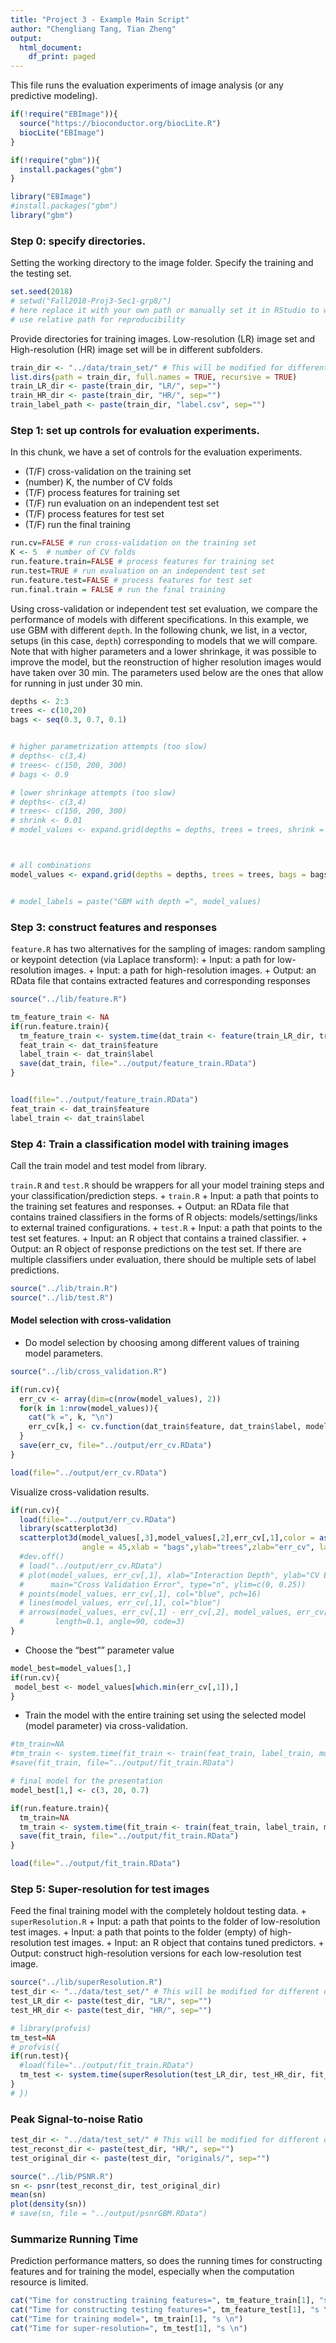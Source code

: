 ```yaml
---
title: "Project 3 - Example Main Script"
author: "Chengliang Tang, Tian Zheng"
output:
  html_document:
    df_print: paged
---
```



This file runs the evaluation experiments of image analysis (or any predictive modeling).

```r
if(!require("EBImage")){
  source("https://bioconductor.org/biocLite.R")
  biocLite("EBImage")
}

if(!require("gbm")){
  install.packages("gbm")
}

library("EBImage")
#install.packages("gbm")
library("gbm")
```


### Step 0: specify directories.

Setting the working directory to the image folder. Specify the training and the testing set. 

```r
set.seed(2018)
# setwd("Fall2018-Proj3-Sec1-grp8/") 
# here replace it with your own path or manually set it in RStudio to where this rmd file is located. 
# use relative path for reproducibility
```

Provide directories for training images. Low-resolution (LR) image set and High-resolution (HR) image set will be in different subfolders. 
```r

train_dir <- "../data/train_set/" # This will be modified for different data sets.
list.dirs(path = train_dir, full.names = TRUE, recursive = TRUE)
train_LR_dir <- paste(train_dir, "LR/", sep="")
train_HR_dir <- paste(train_dir, "HR/", sep="")
train_label_path <- paste(train_dir, "label.csv", sep="") 
```

### Step 1: set up controls for evaluation experiments.

In this chunk, we have a set of controls for the evaluation experiments. 

+ (T/F) cross-validation on the training set
+ (number) K, the number of CV folds
+ (T/F) process features for training set
+ (T/F) run evaluation on an independent test set
+ (T/F) process features for test set
+ (T/F) run the final training

```r
run.cv=FALSE # run cross-validation on the training set
K <- 5  # number of CV folds
run.feature.train=FALSE # process features for training set
run.test=TRUE # run evaluation on an independent test set
run.feature.test=FALSE # process features for test set
run.final.train = FALSE # run the final training
```

Using cross-validation or independent test set evaluation, we compare the performance of models with different specifications. In this example, we use GBM with different `depth`. In the following chunk, we list, in a vector, setups (in this case, `depth`) corresponding to models that we will compare. Note that with higher parameters and a lower shrinkage, it was possible to improve the model, but the reonstruction of higher resolution images would have taken over 30 min. The parameters used below are the ones that allow for running in just under 30 min.

```r
depths <- 2:3
trees <- c(10,20)
bags <- seq(0.3, 0.7, 0.1)


# higher parametrization attempts (too slow)
# depths<- c(3,4)
# trees<- c(150, 200, 300)
# bags <- 0.9

# lower shrinkage attempts (too slow)
# depths<- c(3,4)
# trees<- c(150, 200, 300)
# shrink <- 0.01
# model_values <- expand.grid(depths = depths, trees = trees, shrink = shrink)



# all combinations
model_values <- expand.grid(depths = depths, trees = trees, bags = bags)


# model_labels = paste("GBM with depth =", model_values)

```


### Step 3: construct features and responses

`feature.R` has two alternatives for the sampling of images: random sampling or keypoint detection (via Laplace transform):
+ Input: a path for low-resolution images.
+ Input: a path for high-resolution images.
+ Output: an RData file that contains extracted features and corresponding responses

```r
source("../lib/feature.R")

tm_feature_train <- NA
if(run.feature.train){
  tm_feature_train <- system.time(dat_train <- feature(train_LR_dir, train_HR_dir))
  feat_train <- dat_train$feature
  label_train <- dat_train$label
  save(dat_train, file="../output/feature_train.RData")
}


load(file="../output/feature_train.RData")
feat_train <- dat_train$feature
label_train <- dat_train$label

```


### Step 4: Train a classification model with training images
Call the train model and test model from library. 

`train.R` and `test.R` should be wrappers for all your model training steps and your classification/prediction steps. 
+ `train.R`
  + Input: a path that points to the training set features and responses.
  + Output: an RData file that contains trained classifiers in the forms of R objects: models/settings/links to external trained configurations.
+ `test.R`
  + Input: a path that points to the test set features.
  + Input: an R object that contains a trained classifier.
  + Output: an R object of response predictions on the test set. If there are multiple classifiers under evaluation, there should be multiple sets of label predictions. 
```r
source("../lib/train.R")
source("../lib/test.R")
```


#### Model selection with cross-validation
* Do model selection by choosing among different values of training model parameters. 
```r
source("../lib/cross_validation.R")

if(run.cv){
  err_cv <- array(dim=c(nrow(model_values), 2))
  for(k in 1:nrow(model_values)){
    cat("k =", k, "\n")
    err_cv[k,] <- cv.function(dat_train$feature, dat_train$label, model_values[k,], K)
  }
  save(err_cv, file="../output/err_cv.RData")
}

load(file="../output/err_cv.RData")

```

Visualize cross-validation results. 
```r
if(run.cv){
  load(file="../output/err_cv.RData")
  library(scatterplot3d)
  scatterplot3d(model_values[,3],model_values[,2],err_cv[,1],color = as.factor(model_values[,1]),
                angle = 45,xlab = "bags",ylab="trees",zlab="err_cv", lab.z = 2)
  #dev.off()
  # load("../output/err_cv.RData")
  # plot(model_values, err_cv[,1], xlab="Interaction Depth", ylab="CV Error",
  #      main="Cross Validation Error", type="n", ylim=c(0, 0.25))
  # points(model_values, err_cv[,1], col="blue", pch=16)
  # lines(model_values, err_cv[,1], col="blue")
  # arrows(model_values, err_cv[,1] - err_cv[,2], model_values, err_cv[,1] + err_cv[,2], 
  #       length=0.1, angle=90, code=3)
}
```


* Choose the "best"" parameter value
```r
model_best=model_values[1,]
if(run.cv){
 model_best <- model_values[which.min(err_cv[,1]),]
}

```

* Train the model with the entire training set using the selected model (model parameter) via cross-validation.
```r
#tm_train=NA
#tm_train <- system.time(fit_train <- train(feat_train, label_train, model_best))
#save(fit_train, file="../output/fit_train.RData")

# final model for the presentation
model_best[1,] <- c(3, 20, 0.7)

if(run.feature.train){
  tm_train=NA
  tm_train <- system.time(fit_train <- train(feat_train, label_train, model_best))
  save(fit_train, file="../output/fit_train.RData")
}

load(file="../output/fit_train.RData")

```

### Step 5: Super-resolution for test images
Feed the final training model with the completely holdout testing data. 
+ `superResolution.R`
  + Input: a path that points to the folder of low-resolution test images.
  + Input: a path that points to the folder (empty) of high-resolution test images.
  + Input: an R object that contains tuned predictors.
  + Output: construct high-resolution versions for each low-resolution test image.
```r
source("../lib/superResolution.R")
test_dir <- "../data/test_set/" # This will be modified for different data sets.
test_LR_dir <- paste(test_dir, "LR/", sep="")
test_HR_dir <- paste(test_dir, "HR/", sep="")

# library(profvis)
tm_test=NA
# profvis({
if(run.test){
  #load(file="../output/fit_train.RData")
  tm_test <- system.time(superResolution(test_LR_dir, test_HR_dir, fit_train))
}
# })
```

### Peak Signal-to-noise Ratio

```r

test_dir <- "../data/test_set/" # This will be modified for different data sets.
test_reconst_dir <- paste(test_dir, "HR/", sep="")
test_original_dir <- paste(test_dir, "originals/", sep="")

source("../lib/PSNR.R")
sn <- psnr(test_reconst_dir, test_original_dir)
mean(sn)
plot(density(sn))
# save(sn, file = "../output/psnrGBM.RData")

```



### Summarize Running Time
Prediction performance matters, so does the running times for constructing features and for training the model, especially when the computation resource is limited. 
```r
cat("Time for constructing training features=", tm_feature_train[1], "s \n")
cat("Time for constructing testing features=", tm_feature_test[1], "s \n")
cat("Time for training model=", tm_train[1], "s \n")
cat("Time for super-resolution=", tm_test[1], "s \n")
```

